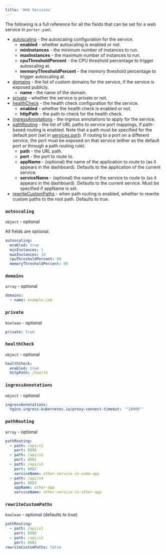 ```yaml
---
title: 'Web Services'
---
```


The following is a full reference for all the fields that can be set for a web service in `porter.yaml`.

- [autoscaling](#autoscaling) \- the autoscaling configuration for the service.
  - **enabled** \- whether autoscaling is enabled or not.
  - **minInstances** \- the minimum number of instances to run.
  - **maxInstances** \- the maximum number of instances to run.
  - **cpuThresholdPercent** \- the CPU threshold percentage to trigger autoscaling at.
  - **memoryThresholdPercent** \- the memory threshold percentage to trigger autoscaling at.
- [domains](#domains) \- the list of custom domains for the service, if the service is exposed publicly.
  - **name** \- the name of the domain.
- [private](#private) \- whether the service is private or not.
- [healthCheck](#healthcheck) \- the health check configuration for the service.
  - **enabled** \- whether the health check is enabled or not.
  - **httpPath** \- the path to check for the health check.
- [ingressAnnotations](#ingressannotations) \- the ingress annotations to apply for the service.
- [pathRouting](#pathrouting) \- the list of URL paths to service port mappings, if path-based routing is enabled.
Note that a path must be specified for the default port (set in [services.port](/deploy/configuration-as-code/reference)).
If routing to a port on a different service, the port must be exposed on that service (either as the default port or through a path routing rule).
  - **path** \- the URL path.
  - **port** \- the port to route to.
  - **appName** \- (optional) the name of the application to route to (as it appears in the dashboard). Defaults to the application of the current service.
  - **serviceName** \- (optional) the name of the service to route to (as it appears in the dashboard). Defaults to the current service. Must be specified if appName is set.
- [rewriteCustomPaths](#rewritecustompaths) \- when path routing is enabled, whether to rewrite custom paths to the root path. Defaults to true.

### `autoscaling`

`object` - optional

All fields are optional.

```yaml
autoscaling:
  enabled: true
  minInstances: 1
  maxInstances: 10
  cpuThresholdPercent: 80
  memoryThresholdPercent: 80
```

### `domains`

`array` - optional

```yaml
domains:
  - name: example.com
```

### `private`

`boolean` - optional

```yaml
private: true
```

### `healthCheck`

`object` - optional

```yaml
healthCheck:
  enabled: true
  httpPath: /health
```

### `ingressAnnotations`

`object` - optional

```yaml
ingressAnnotations:
  nginx.ingress.kubernetes.io/proxy-connect-timeout: '"18000"'
```

### `pathRouting`

`array` - optional

```yaml
pathRouting:
  - path: /api/v1
    port: 8080
  - path: /api/v2
    port: 8081
  - path: /api/v3
    port: 8082
    serviceName: other-service-in-same-app
  - path: /api/v4
    port: 8083
    appName: other-app
    serviceName: other-service-in-other-app
```

### `rewriteCustomPaths`

`boolean` - optional (defaults to true)

```yaml
pathRouting:
  - path: /api/v1
    port: 8080
  - path: /api/v2
    port: 8081
rewriteCustomPaths: false
```
